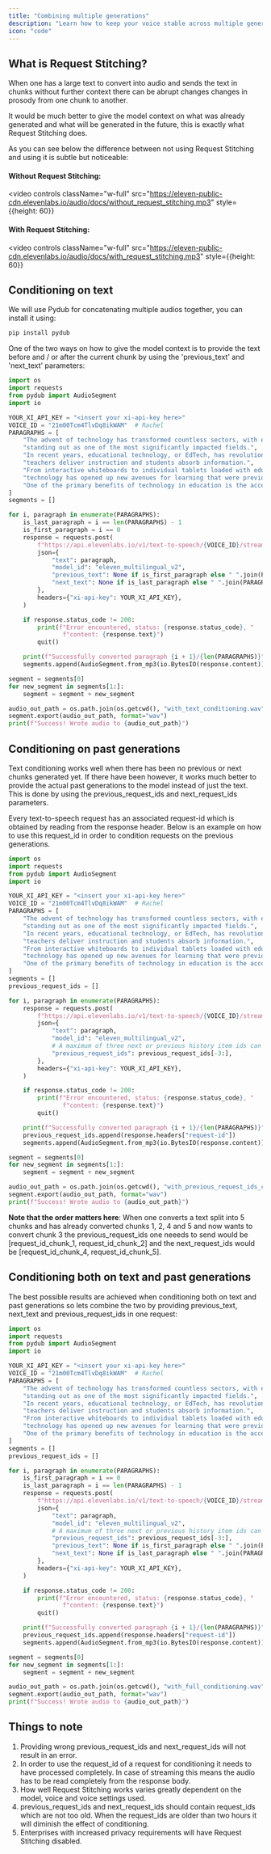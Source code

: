 ```yaml
---
title: "Combining multiple generations"
description: "Learn how to keep your voice stable across multiple generations"
icon: "code"
---
```


## What is Request Stitching?

When one has a large text to convert into audio and sends the text in chunks without further context there can be abrupt changes changes in prosody from one chunk to another.

It would be much better to give the model context on what was already generated and what will be generated in the future, this is exactly what Request Stitching does.

As you can see below the difference between not using Request Stitching and using it is subtle but noticeable:

#### Without Request Stitching:

<video
  controls
  className="w-full"
  src="https://eleven-public-cdn.elevenlabs.io/audio/docs/without_request_stitching.mp3"
  style={{height: 60}}
></video>

#### With Request Stitching:

<video
  controls
  className="w-full"
  src="https://eleven-public-cdn.elevenlabs.io/audio/docs/with_request_stitching.mp3"
  style={{height: 60}}
></video>

## Conditioning on text

We will use Pydub for concatenating multiple audios together, you can install it using:

```bash
pip install pydub
```

One of the two ways on how to give the model context is to provide the text before and / or after the current chunk by using the 'previous_text' and 'next_text' parameters:

```python
import os
import requests
from pydub import AudioSegment
import io

YOUR_XI_API_KEY = "<insert your xi-api-key here>"
VOICE_ID = "21m00Tcm4TlvDq8ikWAM"  # Rachel
PARAGRAPHS = [
    "The advent of technology has transformed countless sectors, with education "
    "standing out as one of the most significantly impacted fields.",
    "In recent years, educational technology, or EdTech, has revolutionized the way "
    "teachers deliver instruction and students absorb information.",
    "From interactive whiteboards to individual tablets loaded with educational software, "
    "technology has opened up new avenues for learning that were previously unimaginable.",
    "One of the primary benefits of technology in education is the accessibility it provides.",
]
segments = []

for i, paragraph in enumerate(PARAGRAPHS):
    is_last_paragraph = i == len(PARAGRAPHS) - 1
    is_first_paragraph = i == 0
    response = requests.post(
        f"https://api.elevenlabs.io/v1/text-to-speech/{VOICE_ID}/stream",
        json={
            "text": paragraph,
            "model_id": "eleven_multilingual_v2",
            "previous_text": None if is_first_paragraph else " ".join(PARAGRAPHS[:i]),
            "next_text": None if is_last_paragraph else " ".join(PARAGRAPHS[i + 1:])
        },
        headers={"xi-api-key": YOUR_XI_API_KEY},
    )

    if response.status_code != 200:
        print(f"Error encountered, status: {response.status_code}, "
               f"content: {response.text}")
        quit()

    print(f"Successfully converted paragraph {i + 1}/{len(PARAGRAPHS)}")
    segments.append(AudioSegment.from_mp3(io.BytesIO(response.content)))

segment = segments[0]
for new_segment in segments[1:]:
    segment = segment + new_segment

audio_out_path = os.path.join(os.getcwd(), "with_text_conditioning.wav")
segment.export(audio_out_path, format="wav")
print(f"Success! Wrote audio to {audio_out_path}")
``` 
 
## Conditioning on past generations

Text conditioning works well when there has been no previous or next chunks generated yet. If there have been however, it works much better to provide the actual past generations to the model instead of just the text.
This is done by using the previous_request_ids and next_request_ids parameters.

Every text-to-speech request has an associated request-id which is obtained by reading from the response header. Below is an example on how to use this request_id in order to condition requests on the previous generations. 


```python
import os
import requests
from pydub import AudioSegment
import io

YOUR_XI_API_KEY = "<insert your xi-api-key here>"
VOICE_ID = "21m00Tcm4TlvDq8ikWAM"  # Rachel
PARAGRAPHS = [
    "The advent of technology has transformed countless sectors, with education "
    "standing out as one of the most significantly impacted fields.",
    "In recent years, educational technology, or EdTech, has revolutionized the way "
    "teachers deliver instruction and students absorb information.",
    "From interactive whiteboards to individual tablets loaded with educational software, "
    "technology has opened up new avenues for learning that were previously unimaginable.",
    "One of the primary benefits of technology in education is the accessibility it provides.",
]
segments = []
previous_request_ids = []

for i, paragraph in enumerate(PARAGRAPHS):
    response = requests.post(
        f"https://api.elevenlabs.io/v1/text-to-speech/{VOICE_ID}/stream",
        json={
            "text": paragraph,
            "model_id": "eleven_multilingual_v2",
            # A maximum of three next or previous history item ids can be send
            "previous_request_ids": previous_request_ids[-3:],
        },
        headers={"xi-api-key": YOUR_XI_API_KEY},
    )

    if response.status_code != 200:
        print(f"Error encountered, status: {response.status_code}, "
               f"content: {response.text}")
        quit()

    print(f"Successfully converted paragraph {i + 1}/{len(PARAGRAPHS)}")
    previous_request_ids.append(response.headers["request-id"])
    segments.append(AudioSegment.from_mp3(io.BytesIO(response.content)))

segment = segments[0]
for new_segment in segments[1:]:
    segment = segment + new_segment

audio_out_path = os.path.join(os.getcwd(), "with_previous_request_ids_conditioning.wav")
segment.export(audio_out_path, format="wav")
print(f"Success! Wrote audio to {audio_out_path}")
```

<b>Note that the order matters here</b>: When one converts a text split into 5 chunks and has already converted chunks 1, 2, 4 and 5 and now wants
to convert chunk 3 the previous_request_ids one neeeds to send would be [request_id_chunk_1, request_id_chunk_2] and the next_request_ids would be 
[request_id_chunk_4, request_id_chunk_5].

## Conditioning both on text and past generations

The best possible results are achieved when conditioning both on text and past generations so lets combine the two by providing previous_text, next_text and previous_request_ids in one request:

```python
import os
import requests
from pydub import AudioSegment
import io

YOUR_XI_API_KEY = "<insert your xi-api-key here>"
VOICE_ID = "21m00Tcm4TlvDq8ikWAM"  # Rachel
PARAGRAPHS = [
    "The advent of technology has transformed countless sectors, with education "
    "standing out as one of the most significantly impacted fields.",
    "In recent years, educational technology, or EdTech, has revolutionized the way "
    "teachers deliver instruction and students absorb information.",
    "From interactive whiteboards to individual tablets loaded with educational software, "
    "technology has opened up new avenues for learning that were previously unimaginable.",
    "One of the primary benefits of technology in education is the accessibility it provides.",
]
segments = []
previous_request_ids = []

for i, paragraph in enumerate(PARAGRAPHS):
    is_first_paragraph = i == 0
    is_last_paragraph = i == len(PARAGRAPHS) - 1
    response = requests.post(
        f"https://api.elevenlabs.io/v1/text-to-speech/{VOICE_ID}/stream",
        json={
            "text": paragraph,
            "model_id": "eleven_multilingual_v2",
            # A maximum of three next or previous history item ids can be send
            "previous_request_ids": previous_request_ids[-3:],
            "previous_text": None if is_first_paragraph else " ".join(PARAGRAPHS[:i]),
            "next_text": None if is_last_paragraph else " ".join(PARAGRAPHS[i + 1:])
        },
        headers={"xi-api-key": YOUR_XI_API_KEY},
    )

    if response.status_code != 200:
        print(f"Error encountered, status: {response.status_code}, "
               f"content: {response.text}")
        quit()

    print(f"Successfully converted paragraph {i + 1}/{len(PARAGRAPHS)}")
    previous_request_ids.append(response.headers["request-id"])
    segments.append(AudioSegment.from_mp3(io.BytesIO(response.content)))

segment = segments[0]
for new_segment in segments[1:]:
    segment = segment + new_segment

audio_out_path = os.path.join(os.getcwd(), "with_full_conditioning.wav")
segment.export(audio_out_path, format="wav")
print(f"Success! Wrote audio to {audio_out_path}")
```

## Things to note

1. Providing wrong previous_request_ids and next_request_ids will not result in an error.
2. In order to use the request_id of a request for conditioning it needs to have processed completely. In case of streaming this means the audio has to be read completely from the response body.
3. How well Request Stitching works varies greatly dependent on the model, voice and voice settings used.
4. previous_request_ids and next_request_ids should contain request_ids which are not too old. When the request_ids are older than two hours it will diminish the effect of conditioning.
5. Enterprises with increased privacy requirements will have Request Stitching disabled.